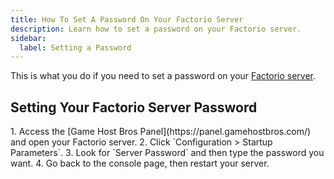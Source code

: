 ```yaml
---
title: How To Set A Password On Your Factorio Server
description: Learn how to set a password on your Factorio server.
sidebar:
  label: Setting a Password
---
```


This is what you do if you need to set a password on your [Factorio server](https://www.gamehostbros.com/factorio-server-hosting/).

## Setting Your Factorio Server Password

<Steps>
1. Access the [Game Host Bros Panel](https://panel.gamehostbros.com/) and open your Factorio server.
2. Click `Configuration > Startup Parameters`.
3. Look for `Server Password` and then type the password you want.
4. Go back to the console page, then restart your server.
</Steps>